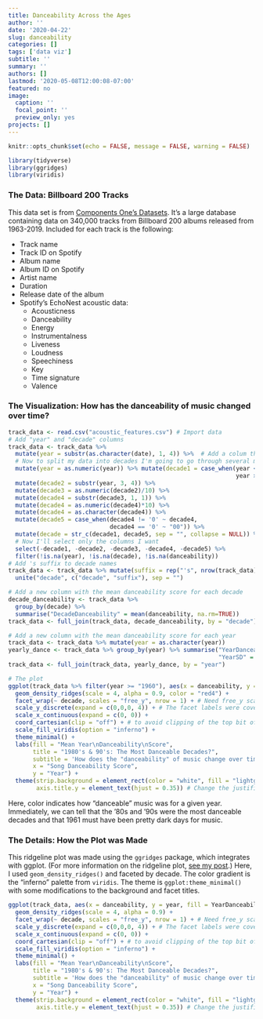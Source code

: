 ```yaml
---
title: Danceability Across the Ages
author: ''
date: '2020-04-22'
slug: danceability
categories: []
tags: ['data viz']
subtitle: ''
summary: ''
authors: []
lastmod: '2020-05-08T12:00:08-07:00'
featured: no
image:
  caption: ''
  focal_point: ''
  preview_only: yes
projects: []
---
```


```r
knitr::opts_chunk$set(echo = FALSE, message = FALSE, warning = FALSE)
```

```r
library(tidyverse)
library(ggridges)
library(viridis)
```

### The Data: Billboard 200 Tracks

This data set is from [Components One's Datasets](https://components.one/datasets/billboard-200/). It's a large database containing data on 340,000 tracks from Billboard 200 albums released from 1963-2019. Included for each track is the following:


* Track name
* Track ID on Spotify
* Album name
* Album ID on Spotify
* Artist name
* Duration
* Release date of the album
* Spotify's EchoNest acoustic data:
  * Acousticness
  * Danceability
  * Energy
  * Instrumentalness
  * Liveness
  * Loudness
  * Speechiness
  * Key
  * Time signature
  * Valence
  
### The Visualization: How has the danceability of music changed over time?

```r
track_data <- read.csv("acoustic_features.csv") # Import data
# Add "year" and "decade" columns
track_data <- track_data %>% 
  mutate(year = substr(as.character(date), 1, 4)) %>%  # Add a colum that contains only the release year (not full date)
  # Now to split my data into decades I'm going to go through several mutates
  mutate(year = as.numeric(year)) %>% mutate(decade1 = case_when(year < 2000  ~ "19",
                                                                 year >= 2000 ~ "20")) %>%
  mutate(decade2 = substr(year, 3, 4)) %>% 
  mutate(decade3 = as.numeric(decade2)/10) %>% 
  mutate(decade4 = substr(decade3, 1, 1)) %>% 
  mutate(decade4 = as.numeric(decade4)*10) %>% 
  mutate(decade4 = as.character(decade4)) %>% 
  mutate(decade5 = case_when(decade4 != '0' ~ decade4,
                             decade4 == '0' ~ "00")) %>% 
  mutate(decade = str_c(decade1, decade5, sep = "", collapse = NULL)) %>% 
  # Now I'll select only the columns I want
  select(-decade1, -decade2, -decade3, -decade4, -decade5) %>% 
  filter(!is.na(year), !is.na(decade), !is.na(danceability))
# Add 's suffix to decade names
track_data <- track_data %>% mutate(suffix = rep("'s", nrow(track_data))) %>% 
  unite("decade", c("decade", "suffix"), sep = "")

# Add a new column with the mean danceability score for each decade
decade_danceability <- track_data %>% 
  group_by(decade) %>% 
  summarise("DecadeDanceability" = mean(danceability, na.rm=TRUE))
track_data <- full_join(track_data, decade_danceability, by = "decade")

# Add a new column with the mean danceability score for each year
track_data <- track_data %>% mutate(year = as.character(year))
yearly_dance <- track_data %>% group_by(year) %>% summarise("YearDanceability" = mean(danceability),
                                                            "YearSD" = sd(danceability))
track_data <- full_join(track_data, yearly_dance, by = "year")

# The plot
ggplot(track_data %>% filter(year >= "1960"), aes(x = danceability, y = year, fill = YearDanceability)) +
  geom_density_ridges(scale = 4, alpha = 0.9, color = "red4") + 
  facet_wrap(~ decade, scales = "free_y", nrow = 1) + # Need free_y scale otherwise the plots would not be aligned
  scale_y_discrete(expand = c(0,0,0, 4)) + # The facet labels were covering the top of the top curve so I introduced some padding
  scale_x_continuous(expand = c(0, 0)) +
  coord_cartesian(clip = "off") + # to avoid clipping of the top bit of the top curve
  scale_fill_viridis(option = "inferno") +
  theme_minimal() +
  labs(fill = "Mean Year\nDanceability\nScore",
       title = "1980's & 90's: The Most Danceable Decades?",
       subtitle = 'How does the "danceability" of music change over time?',
       x = "Song Danceability Score",
       y = "Year") +
  theme(strip.background = element_rect(color = "white", fill = "lightgray"), # Format the facel labels
        axis.title.y = element_text(hjust = 0.35)) # Change the justification of the y-axis label
```

Here, color indicates how "danceable" music was for a given year. Immediately, we can tell that the '80s and '90s were the most danceable decades and that 1961 must have been pretty dark days for music.

### The Details: How the Plot was Made

This ridgeline plot was made using the `ggridges` package, which integrates with ggplot. (For more information on the ridgeline plot, [see my post](/project/the-ridgeline-plot/).) Here, I used `geom_density_ridges()` and faceted by decade. The color gradient is the "inferno" palette from `viridis`. The theme is `ggplot:theme_minimal()` with some modifications to the background and facet titles.

```r
ggplot(track_data, aes(x = danceability, y = year, fill = YearDanceability)) +
  geom_density_ridges(scale = 4, alpha = 0.9) + 
  facet_wrap(~ decade, scales = "free_y", nrow = 1) + # Need free_y scale otherwise the plots aren't aligned
  scale_y_discrete(expand = c(0,0,0, 4)) + # The facet labels were covering the top curve so I added padding
  scale_x_continuous(expand = c(0, 0)) +
  coord_cartesian(clip = "off") + # to avoid clipping of the top bit of the top curve
  scale_fill_viridis(option = "inferno") +
  theme_minimal() +
  labs(fill = "Mean Year\nDanceability\nScore",
       title = "1980's & 90's: The Most Danceable Decades?",
       subtitle = 'How does the "danceability" of music change over time?',
       x = "Song Danceability Score",
       y = "Year") +
  theme(strip.background = element_rect(color = "white", fill = "lightgray"), # Format the facet labels
        axis.title.y = element_text(hjust = 0.35)) # Change the justification of the y-axis label
```

